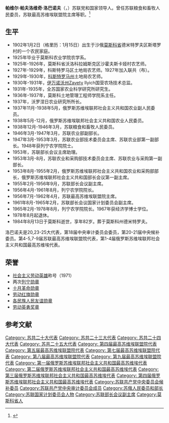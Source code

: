 {{Prose|time=2021-03-06T01:05:40+00:00}}
{{Infobox Officeholder
|name         = 帕维尔·帕夫洛维奇·洛巴诺夫
|image        =
|native_name  =Па́вел Па́влович Лоба́нов
|office1     = 苏联粮食和畜牧人民委员
|term_start1 = 1938年12月10日
|term_end1   = 1946年3月15日
|predecessor1 = [[吉洪·亚历山德罗维奇·尤金|吉洪·亚历山德罗维奇·尤金]]
|successor1   = 职位废除
|office      = [[苏联最高苏维埃联盟院|苏联最高苏维埃联盟院]]主席
|term_start  = 1956年7月14日
|term_end    = 1962年4月23日
|predecessor = [[亚历山大·彼得罗维奇·沃尔科夫|亚历山大·彼得罗维奇·沃尔科夫]]
|successor   = [[伊万·瓦西里耶维奇·斯皮里多诺夫|伊万·瓦西里耶维奇·斯皮里多诺夫]]
|birth_date   = {{OldStyleDate|1902年|1月15日|1月2日}}
|birth_place  = {{flag|Russian Empire}}[[莫斯科省|莫斯科省]]德米特罗夫区斯塔罗村
|death_date   = {{death date and age|1984|8|13|1902|1|15|df=y}}
|death_place  = {{URS}}[[莫斯科|莫斯科]]
|nationality  = {{flag|Russian Empire}}（1902-1917）<br>{{flag|Russian SFSR|1918}}（1918-1922）<br>{{URS}}（1922-1984）
|party        = [[苏联共产党|苏联共产党]]
|profession   =
|awards={{{!}} style="background: transparent"
{{!}}{{社会主义劳动英雄}}
{{!}}-
{{!}}{{列宁勋章}}{{!!}}{{列宁勋章}}{{!!}}{{十月革命勋章}}{{!!}}{{劳动红旗勋章}}
{{!}}-
{{!}}{{各族人民友谊勋章}}{{!!}}{{劳动英勇奖章}}
{{!}}}
}}
'''帕维尔·帕夫洛维奇·洛巴诺夫'''（{{lang-ru|'''Па́вел Па́влович Лоба́нов'''}}，{{bd|1902年|1月2日（格里历：1月15日）|1984年|8月13日|}}）苏联党和国家领导人。曾任苏联粮食和畜牧人民委员，苏联最高苏维埃联盟院主席等职。<ref>{{Cite web|title=Справочник по истории Коммунистической партии и Советского Союза 1898 - 1991|url=http://knowbysight.info/LLL/05350.asp|access-date=2021-03-05|archive-date=2018-09-09|archive-url=https://web.archive.org/web/20180909222250/http://knowbysight.info/LLL/05350.asp|dead-url=no}}</ref>

== 生平 ==
* 1902年1月2日（格里历：1月15日）出生于沙俄[[莫斯科省|莫斯科省]]德米特罗夫区斯塔罗村的一个农民家庭。
* 1925年毕业于莫斯科农业学院农学系。
* 1925年-1926年，莫斯科省沃洛科拉姆斯克区沙霍夫斯卡娅村农艺师。
* 1927年-1929年，科斯特罗马区土地局农艺师。1927年加入联共（布）。
* 1929年-1930年，[[科斯特罗马州|科斯特罗马州]]土地局农艺师。
* 1930年-1931年，[[伊万诺沃州|伊万诺沃州]]Zavety Ilyich国营农场技术总监。
* 1931年-1935年，全苏国家农业科学研究所研究生。
* 1936年-1937年，莫斯科土地管理工程师学院系主任。
* 1937年，沃罗涅日农业研究所所长。
* 1937年11月-1938年5月，俄罗斯苏维埃联邦社会主义共和国农业副人民委员。
* 1938年5月-12月，俄罗斯苏维埃联邦社会主义共和国农业人民委员。
* 1938年12月-1946年3月，苏联粮食和畜牧人民委员。
* 1946年3月-1947年3月，苏联农业部副部长。
* 1947年3月-1953年3月，苏联农业部技术委员会主席、苏联农业部第一副部长。1948年获列宁农学院院士。
* 1953年，苏联部长会议主席助理。
* 1953年3月-8月，苏联农业和采购部技术委员会主席、苏联农业与采购第一副部长。
* 1953年8月-1955年2月，俄罗斯苏维埃联邦社会主义共和国农业和采购部部长，俄罗斯苏维埃联邦社会主义共和国部长会议第一副主席。
* 1955年2月-1956年9月，苏联部长会议副主席。
* 1956年4月-1961年8月，列宁农学院院长。
* 1956年7月-1962年4月，苏联最高苏维埃联盟院主席。
* 1961年8月-1965年2月，苏联部长会议国家计划委员会副主席。
* 1965年2月-1978年8月，列宁农学院院长。1967年获经济学博士学位。
* 1978年8月起退休。
* 1984年8月13日于莫斯科逝世，享年82岁。葬于莫斯科州德米特罗夫。
洛巴诺夫是20,23-25大代表，第18届中央审计委员会委员，第20-21届中央候补委员。第4-5,7-9届苏联最高苏维埃联盟院代表，第1-4届俄罗斯苏维埃联邦社会主义共和国最高苏维埃代表。

== 荣誉 ==
* [[社会主义劳动英雄|社会主义劳动英雄]]称号（1971）
* 两次[[列宁勋章|列宁勋章]]
* [[十月革命勋章|十月革命勋章]]
* [[劳动红旗勋章|劳动红旗勋章]]
* [[各民族人民友谊勋章|各民族人民友谊勋章]]
* [[劳动英勇奖章|劳动英勇奖章]]
== 参考文献 ==
{{Reflist}}

[[Category:_苏共二十大代表|Category: 苏共二十大代表]]
[[Category:_苏共二十三大代表|Category: 苏共二十三大代表]]
[[Category:_苏共二十四大代表|Category: 苏共二十四大代表]]
[[Category:_苏共二十五大代表|Category: 苏共二十五大代表]]
[[Category:_第四届最高苏维埃联盟院代表|Category: 第四届最高苏维埃联盟院代表]]
[[Category:_第五届最高苏维埃联盟院代表|Category: 第五届最高苏维埃联盟院代表]]
[[Category:_第七届最高苏维埃联盟院代表|Category: 第七届最高苏维埃联盟院代表]]
[[Category:_第八届最高苏维埃联盟院代表|Category: 第八届最高苏维埃联盟院代表]]
[[Category:_第九届最高苏维埃联盟院代表|Category: 第九届最高苏维埃联盟院代表]]
[[Category:_第一届俄罗斯苏维埃联邦社会主义共和国最高苏维埃代表|Category: 第一届俄罗斯苏维埃联邦社会主义共和国最高苏维埃代表]]
[[Category:_第二届俄罗斯苏维埃联邦社会主义共和国最高苏维埃代表|Category: 第二届俄罗斯苏维埃联邦社会主义共和国最高苏维埃代表]]
[[Category:_第三届俄罗斯苏维埃联邦社会主义共和国最高苏维埃代表|Category: 第三届俄罗斯苏维埃联邦社会主义共和国最高苏维埃代表]]
[[Category:_第四届俄罗斯苏维埃联邦社会主义共和国最高苏维埃代表|Category: 第四届俄罗斯苏维埃联邦社会主义共和国最高苏维埃代表]]
[[Category:苏联共产党中央委员会候补委员|Category:苏联共产党中央委员会候补委员]]
[[Category:苏联共产党中央审计委员会成员|Category:苏联共产党中央审计委员会成员]]
[[Category:苏俄人民委员和部长|Category:苏俄人民委员和部长]]
[[Category:苏联国家计划委员会人物|Category:苏联国家计划委员会人物]]
[[Category:苏联部长会议副主席|Category:苏联部长会议副主席]]
[[Category:莫斯科省人|Category:莫斯科省人]]